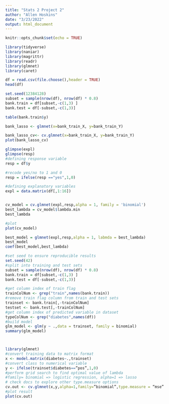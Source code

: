 ```yaml
---
title: "Stats 2 Project 2"
author: "Allen Hoskins"
date: "3/23/2022"
output: html_document
---
```


```r
knitr::opts_chunk$set(echo = TRUE)
```

```r
library(tidyverse)
library(naniar)
library(magrittr)
library(readr)
library(glmnet)
library(caret)
```

```r
df = read.csv(file.choose(),header = TRUE)
head(df)
```

```r


set.seed(12384128)
subset = sample(nrow(df), nrow(df) * 0.8)
bank.train = df[subset,-c(1,3) ]
bank.test = df[-subset,-c(1,3)]

table(bank.train$y) 


```

```r

bank_lasso <- glmnet(x=bank_train_X, y=bank_train_Y)

bank_lasso_cv<- cv.glmnet(x=bank_train_X, y=bank_train_Y)
plot(bank_lasso_cv)
```

```r

glimpse(expl)
glimpse(resp)
#defining response variable
resp = df$y

#recode yes/no to 1 and 0
resp = ifelse(resp =="yes",1,0)

#defining explanatory variables
expl = data.matrix(df[,1:16])


cv_model = cv.glmnet(expl,resp,alpha = 1, family = 'binomial')
best_lambda = cv_model$lambda.min
best_lambda

#plot
plot(cv_model)

best_model = glmnet(expl,resp,alpha = 1, labmda = best_lambda)
best_model
coef(best_model,best_lambda)

```


```r

#set seed to ensure reproducible results
set.seed(42)
#split into training and test sets
subset = sample(nrow(df), nrow(df) * 0.8)
bank.train = df[subset,-c(1,3) ]
bank.test = df[-subset,-c(1,3)]

#get column index of train flag
trainColNum <- grep("train",names(bank.train))
#remove train flag column from train and test sets
trainset <- bank.train[,-trainColNum]
testset <- bank.test[,-trainColNum]
#get column index of predicted variable in dataset
typeColNum <- grep("diabetes",names(df))
#build model
glm_model <- glm(y ~ .,data = trainset, family = binomial)
summary(glm_model)



library(glmnet)
#convert training data to matrix format
x <- model.matrix(diabetes~.,trainset)
#convert class to numerical variable
y <- ifelse(trainset$diabetes==”pos”,1,0)
#perform grid search to find optimal value of lambda
#family= binomial => logistic regression, alpha=1 => lasso
# check docs to explore other type.measure options
cv.out <- cv.glmnet(x,y,alpha=1,family=”binomial”,type.measure = “mse” )
#plot result
plot(cv.out)

```